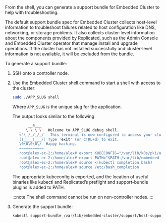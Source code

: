 From the shell, you can generate a support bundle for Embedded Cluster to help with troubleshooting.

The default support bundle spec for Embedded Cluster collects host-level information to troubleshoot failures related to host configuration like DNS, networking, or storage problems. It also collects cluster-level information about the components provided by Replicated, such as the Admin Console and Embedded Cluster operator that manage install and upgrade operations. If the cluster has not installed successfully and cluster-level information is not available, it will be excluded from the bundle.

To generate a support bundle:

1. SSH onto a controller node.

1. Use the Embedded Cluster shell command to start a shell with access to the cluster:

     ```bash
     sudo ./APP_SLUG shell
     ```
     Where `APP_SLUG` is the unique slug for the application.

     The output looks similar to the following:

     ```bash
            __4___
        _  \ \ \ \   Welcome to APP_SLUG debug shell.
        <'\ /_/_/_/   This terminal is now configured to access your cluster.
        ((____!___/) Type 'exit' (or CTRL+d) to exit.
        \0\0\0\0\/  Happy hacking.
        ~~~~~~~~~~~
        root@alex-ec-2:/home/alex# export KUBECONFIG="/var/lib/k0s/pki/admin.conf"
        root@alex-ec-2:/home/alex# export PATH="$PATH:/var/lib/embedded-cluster/bin"
        root@alex-ec-2:/home/alex# source <(kubectl completion bash)
        root@alex-ec-2:/home/alex# source /etc/bash_completion
    ```

    The appropriate kubeconfig is exported, and the location of useful binaries like kubectl and Replicated’s preflight and support-bundle plugins is added to PATH.

    :::note
    The shell command cannot be run on non-controller nodes.
    :::

2. Generate the support bundle:

   ```bash
   kubectl support-bundle /var/lib/embedded-cluster/support/host-support-bundle.yaml --load-cluster-specs
   ```